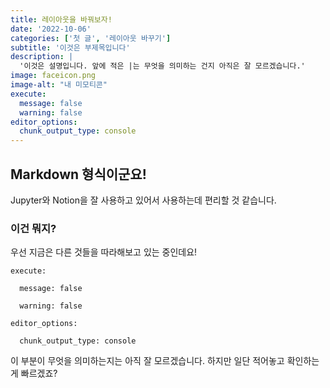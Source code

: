 ---
title: 레이아웃을 바꿔보자!
date: '2022-10-06'
categories: ['첫 글', '레이아웃 바꾸기']
subtitle: '이것은 부제목입니다'
description: |
  '이것은 설명입니다. 앞에 적은 |는 무엇을 의미하는 건지 아직은 잘 모르겠습니다.'
image: faceicon.png
image-alt: "내 미모티콘"
execute: 
  message: false
  warning: false
editor_options:
  chunk_output_type: console
---

## Markdown 형식이군요!

Jupyter와 Notion을 잘 사용하고 있어서 사용하는데 편리할 것 같습니다.

### 이건 뭐지?

우선 지금은 다른 것들을 따라해보고 있는 중인데요!

    execute: 

      message: false

      warning: false

    editor_options:

      chunk_output_type: console

이 부분이 무엇을 의미하는지는 아직 잘 모르겠습니다. 하지만 일단 적어놓고 확인하는게 빠르겠죠?
